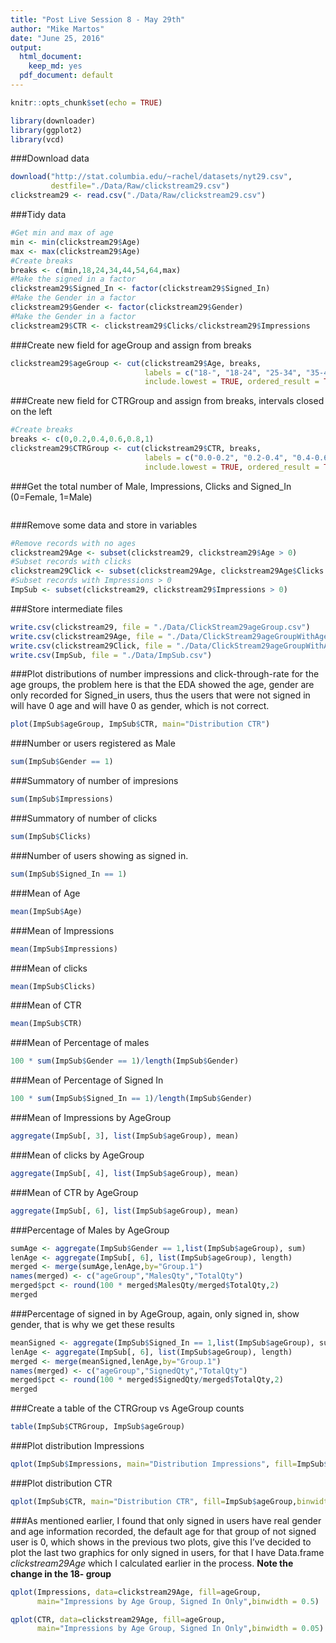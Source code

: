 ```yaml
---
title: "Post Live Session 8 - May 29th"
author: "Mike Martos"
date: "June 25, 2016"
output:
  html_document:
    keep_md: yes
  pdf_document: default
---
```


```r
knitr::opts_chunk$set(echo = TRUE)
```
```r
library(downloader)
library(ggplot2)
library(vcd)
```

###Download data 
```r
download("http://stat.columbia.edu/~rachel/datasets/nyt29.csv",
         destfile="./Data/Raw/clickstream29.csv")
clickstream29 <- read.csv("./Data/Raw/clickstream29.csv")
```

###Tidy data
```r
#Get min and max of age
min <- min(clickstream29$Age)
max <- max(clickstream29$Age)
#Create breaks
breaks <- c(min,18,24,34,44,54,64,max)
#Make the signed in a factor
clickstream29$Signed_In <- factor(clickstream29$Signed_In)
#Make the Gender in a factor
clickstream29$Gender <- factor(clickstream29$Gender)
#Make the Gender in a factor
clickstream29$CTR <- clickstream29$Clicks/clickstream29$Impressions
```

###Create new field for ageGroup and assign from breaks
```r
clickstream29$ageGroup <- cut(clickstream29$Age, breaks, 
                              labels = c("18-", "18-24", "25-34", "35-44", "45-54", "55-64", "65+"), 
                              include.lowest = TRUE, ordered_result = TRUE)
```

###Create new field for CTRGroup and assign from breaks, intervals closed on the left
```r
#Create breaks
breaks <- c(0,0.2,0.4,0.6,0.8,1)
clickstream29$CTRGroup <- cut(clickstream29$CTR, breaks, 
                              labels = c("0.0-0.2", "0.2-0.4", "0.4-0.6", "0.6-0.8", "0.8-1.0"), 
                              include.lowest = TRUE, ordered_result = TRUE, right = FALSE)
```

###Get the total number of Male, Impressions, Clicks and Signed_In (0=Female, 1=Male)
```r

```


###Remove some data and store in variables
```r
#Remove records with no ages
clickstream29Age <- subset(clickstream29, clickstream29$Age > 0)
#Subset records with clicks
clickstream29Click <- subset(clickstream29Age, clickstream29Age$Clicks > 0)
#Subset records with Impressions > 0
ImpSub <- subset(clickstream29, clickstream29$Impressions > 0)
```

###Store intermediate files
```r
write.csv(clickstream29, file = "./Data/ClickStream29ageGroup.csv")
write.csv(clickstream29Age, file = "./Data/ClickStream29ageGroupWithAge.csv")
write.csv(clickstream29Click, file = "./Data/ClickStream29ageGroupWithAgeClicks.csv")
write.csv(ImpSub, file = "./Data/ImpSub.csv")
```


###Plot distributions of number impressions and click-through-rate for the age groups, the problem here is that the EDA showed the age, gender are only recorded for Signed_in users, thus the users that were not signed in will have 0 age and will have 0 as gender, which is not correct.
```r
plot(ImpSub$ageGroup, ImpSub$CTR, main="Distribution CTR")

```

###Number or users registered as Male
```r
sum(ImpSub$Gender == 1)
```

###Summatory of number of impresions
```r
sum(ImpSub$Impressions)
```

###Summatory of number of clicks
```r
sum(ImpSub$Clicks)
```

###Number of users showing as signed in.
```r
sum(ImpSub$Signed_In == 1)
```

###Mean of Age
```r
mean(ImpSub$Age)
```

###Mean of Impressions
```r
mean(ImpSub$Impressions)
```

###Mean of clicks
```r
mean(ImpSub$Clicks)
```

###Mean of CTR
```r
mean(ImpSub$CTR)
```

###Mean of Percentage of males
```r
100 * sum(ImpSub$Gender == 1)/length(ImpSub$Gender)
```

###Mean of Percentage of Signed In
```r
100 * sum(ImpSub$Signed_In == 1)/length(ImpSub$Gender)
```

###Mean of Impressions by AgeGroup
```r
aggregate(ImpSub[, 3], list(ImpSub$ageGroup), mean)
```

###Mean of clicks by AgeGroup
```r
aggregate(ImpSub[, 4], list(ImpSub$ageGroup), mean)
```

###Mean of CTR by AgeGroup
```r
aggregate(ImpSub[, 6], list(ImpSub$ageGroup), mean)
```

###Percentage of Males by AgeGroup
```r
sumAge <- aggregate(ImpSub$Gender == 1,list(ImpSub$ageGroup), sum)
lenAge <- aggregate(ImpSub[, 6], list(ImpSub$ageGroup), length)
merged <- merge(sumAge,lenAge,by="Group.1")
names(merged) <- c("ageGroup","MalesQty","TotalQty")
merged$pct <- round(100 * merged$MalesQty/merged$TotalQty,2)
merged
```

###Percentage of signed in by AgeGroup, again, only signed in, show gender, that is why we get these results
```r
meanSigned <- aggregate(ImpSub$Signed_In == 1,list(ImpSub$ageGroup), sum)
lenAge <- aggregate(ImpSub[, 6], list(ImpSub$ageGroup), length)
merged <- merge(meanSigned,lenAge,by="Group.1")
names(merged) <- c("ageGroup","SignedQty","TotalQty")
merged$pct <- round(100 * merged$SignedQty/merged$TotalQty,2)
merged
```

###Create a table of the CTRGroup vs AgeGroup counts
```r
table(ImpSub$CTRGroup, ImpSub$ageGroup)
```

###Plot distribution Impressions
```r
qplot(ImpSub$Impressions, main="Distribution Impressions", fill=ImpSub$ageGroup,binwidth = 0.5)

```

###Plot distribution CTR
```r
qplot(ImpSub$CTR, main="Distribution CTR", fill=ImpSub$ageGroup,binwidth = 0.05)

```

###As mentioned earlier, I found that only signed in users have real gender and age information recorded, the default age for that group of not signed user is 0, which shows in the previous two plots, give this I've decided to plot the last two graphics for only signed in users, for that I have Data.frame *clickstream29Age* which I calculated earlier in the process. **Note the change in the 18- group**
```r
qplot(Impressions, data=clickstream29Age, fill=ageGroup, 
      main="Impressions by Age Group, Signed In Only",binwidth = 0.5)

qplot(CTR, data=clickstream29Age, fill=ageGroup, 
      main="Impressions by Age Group, Signed In Only",binwidth = 0.05)


```



       